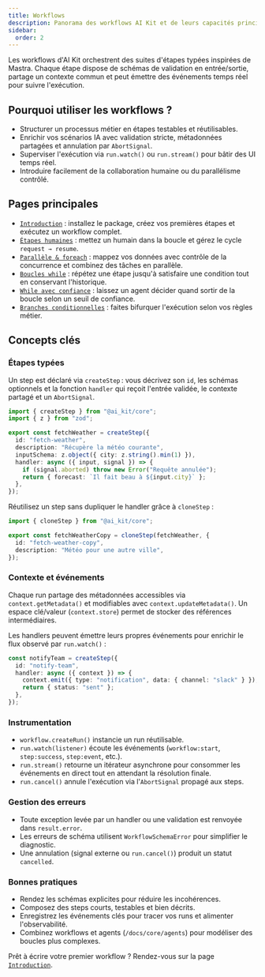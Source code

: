 ```yaml
---
title: Workflows
description: Panorama des workflows AI Kit et de leurs capacités principales.
sidebar:
  order: 2
---
```


Les workflows d'AI Kit orchestrent des suites d'étapes typées inspirées de Mastra. Chaque étape dispose de schémas de validation en entrée/sortie, partage un contexte commun et peut émettre des événements temps réel pour suivre l'exécution.

## Pourquoi utiliser les workflows ?

- Structurer un processus métier en étapes testables et réutilisables.
- Enrichir vos scénarios IA avec validation stricte, métadonnées partagées et annulation par `AbortSignal`.
- Superviser l'exécution via `run.watch()` ou `run.stream()` pour bâtir des UI temps réel.
- Introduire facilement de la collaboration humaine ou du parallélisme contrôlé.

## Pages principales

- [`Introduction`](./introduction) : installez le package, créez vos premières étapes et exécutez un workflow complet.
- [`Étapes humaines`](./etapes-humaines) : mettez un humain dans la boucle et gérez le cycle `request → resume`.
- [`Parallèle & foreach`](./parallele-et-foreach) : mappez vos données avec contrôle de la concurrence et combinez des tâches en parallèle.
- [`Boucles while`](./boucles-while) : répétez une étape jusqu'à satisfaire une condition tout en conservant l'historique.
- [`While avec confiance`](./etapes-confidence) : laissez un agent décider quand sortir de la boucle selon un seuil de confiance.
- [`Branches conditionnelles`](./branches-conditionnelles) : faites bifurquer l'exécution selon vos règles métier.

## Concepts clés

### Étapes typées

Un step est déclaré via `createStep` : vous décrivez son `id`, les schémas optionnels et la fonction `handler` qui reçoit l'entrée validée, le contexte partagé et un `AbortSignal`.

```ts
import { createStep } from "@ai_kit/core";
import { z } from "zod";

export const fetchWeather = createStep({
  id: "fetch-weather",
  description: "Récupère la météo courante",
  inputSchema: z.object({ city: z.string().min(1) }),
  handler: async ({ input, signal }) => {
    if (signal.aborted) throw new Error("Requête annulée");
    return { forecast: `Il fait beau à ${input.city}` };
  },
});
```

Réutilisez un step sans dupliquer le handler grâce à `cloneStep` :

```ts
import { cloneStep } from "@ai_kit/core";

export const fetchWeatherCopy = cloneStep(fetchWeather, {
  id: "fetch-weather-copy",
  description: "Météo pour une autre ville",
});
```

### Contexte et événements

Chaque run partage des métadonnées accessibles via `context.getMetadata()` et modifiables avec `context.updateMetadata()`. Un espace clé/valeur (`context.store`) permet de stocker des références intermédiaires.

Les handlers peuvent émettre leurs propres événements pour enrichir le flux observé par `run.watch()` :

```ts
const notifyTeam = createStep({
  id: "notify-team",
  handler: async ({ context }) => {
    context.emit({ type: "notification", data: { channel: "slack" } });
    return { status: "sent" };
  },
});
```

### Instrumentation

- `workflow.createRun()` instancie un run réutilisable.
- `run.watch(listener)` écoute les événements (`workflow:start`, `step:success`, `step:event`, etc.).
- `run.stream()` retourne un itérateur asynchrone pour consommer les événements en direct tout en attendant la résolution finale.
- `run.cancel()` annule l'exécution via l'`AbortSignal` propagé aux steps.

### Gestion des erreurs

- Toute exception levée par un handler ou une validation est renvoyée dans `result.error`.
- Les erreurs de schéma utilisent `WorkflowSchemaError` pour simplifier le diagnostic.
- Une annulation (signal externe ou `run.cancel()`) produit un statut `cancelled`.

### Bonnes pratiques

- Rendez les schémas explicites pour réduire les incohérences.
- Composez des steps courts, testables et bien décrits.
- Enregistrez les événements clés pour tracer vos runs et alimenter l'observabilité.
- Combinez workflows et agents (`/docs/core/agents`) pour modéliser des boucles plus complexes.

Prêt à écrire votre premier workflow ? Rendez-vous sur la page [`Introduction`](./introduction).
